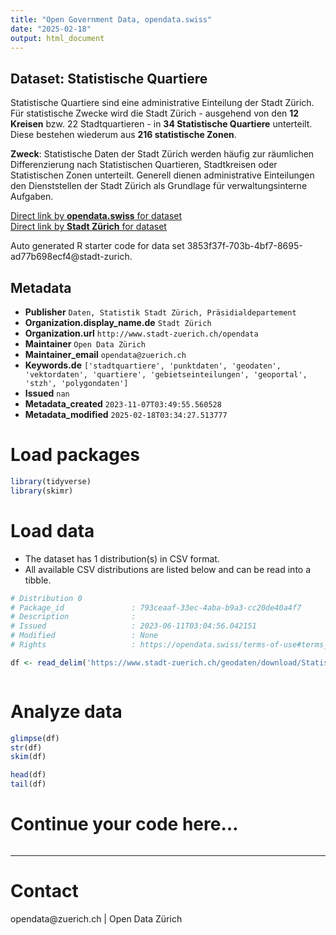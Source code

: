 ```yaml
---
title: "Open Government Data, opendata.swiss"
date: "2025-02-18"
output: html_document
---
```


## Dataset: Statistische Quartiere

Statistische Quartiere sind eine administrative Einteilung der Stadt Zürich.
Für statistische Zwecke wird die Stadt Zürich - ausgehend von den **12 Kreisen** bzw. 22 Stadtquartieren - in **34 Statistische Quartiere** unterteilt. Diese bestehen wiederum aus **216 statistische Zonen**. 

**Zweck**: Statistische Daten der Stadt Zürich werden häufig zur räumlichen Differenzierung nach Statistischen Quartieren, Stadtkreisen oder Statistischen Zonen unterteilt. Generell dienen administrative Einteilungen den Dienststellen der Stadt Zürich als Grundlage für verwaltungsinterne Aufgaben.

[Direct link by **opendata.swiss** for dataset](https://opendata.swiss/de/dataset/statistische-quartiere2)<br>
[Direct link by **Stadt Zürich** for dataset](https://data.stadt-zuerich.ch/dataset/geo_statistische_quartiere)

Auto generated R starter code for data set 3853f37f-703b-4bf7-8695-ad77b698ecf4@stadt-zurich.

## Metadata

- **Publisher** `Daten, Statistik Stadt Zürich, Präsidialdepartement`
- **Organization.display_name.de** `Stadt Zürich`
- **Organization.url** `http://www.stadt-zuerich.ch/opendata`
- **Maintainer** `Open Data Zürich`
- **Maintainer_email** `opendata@zuerich.ch`
- **Keywords.de** `['stadtquartiere', 'punktdaten', 'geodaten', 'vektordaten', 'quartiere', 'gebietseinteilungen', 'geoportal', 'stzh', 'polygondaten']`
- **Issued** `nan`
- **Metadata_created** `2023-11-07T03:49:55.560528`
- **Metadata_modified** `2025-02-18T03:34:27.513777`


# Load packages

```r

library(tidyverse)
library(skimr)

```

# Load data

-   The dataset has 1 distribution(s) in CSV format.
-   All available CSV distributions are listed below and can be read into a tibble.

```r

# Distribution 0
# Package_id               : 793ceaaf-33ec-4aba-b9a3-cc20de40a4f7
# Description              : 
# Issued                   : 2023-06-11T03:04:56.042151
# Modified                 : None
# Rights                   : https://opendata.swiss/terms-of-use#terms_open

df <- read_delim('https://www.stadt-zuerich.ch/geodaten/download/Statistische_Quartiere?format=10008')



```

# Analyze data

```r

glimpse(df)
str(df)
skim(df)

head(df)
tail(df)

```

# Continue your code here...

```r

```

------------------------------------------------------------------------

# Contact

opendata@zuerich.ch | Open Data Zürich
